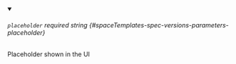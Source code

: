 
<details className="config-field" data-expandable="false" open>
<summary>

###### `placeholder` <span className="config-field-required" data-required="false">required</span> <span className="config-field-type">string</span> <span className="config-field-default"></span> <span className="config-field-enum"></span> {#spaceTemplates-spec-versions-parameters-placeholder}

Placeholder shown in the UI

</summary>



</details>

